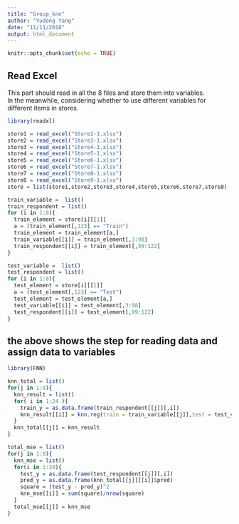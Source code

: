 ---
title: "Group_knn"
author: "Yudong Yang"
date: "11/11/2018"
output: html_document
---

```{r setup, include=FALSE}
knitr::opts_chunk$set(echo = TRUE)
```

## Read Excel

This part should read in all the 8 files and store them into variables.  
In the meanwhile, considering whether to use different variables for different items in stores.  

```{r}
library(readxl)
```
```{r store}
store1 = read_excel("Store2-1.xlsx")
store2 = read_excel("Store3-1.xlsx")
store3 = read_excel("Store4-1.xlsx")
store4 = read_excel("Store5-1.xlsx")
store5 = read_excel("Store6-1.xlsx")
store6 = read_excel("Store7-1.xlsx")
store7 = read_excel("Store8-1.xlsx")
store8 = read_excel("Store9-1.xlsx")
store = list(store1,store2,store3,store4,store5,store6,store7,store8)
```
```{r train}
train_variable =  list()
train_respondent = list()
for (i in 1:8){
  train_element = store[i][[1]]
  a = (train_element[,123] == "Train")
  train_element = train_element[a,]
  train_variable[[i]] = train_element[,3:98]
  train_respondent[[i]] = train_element[,99:122]
}
```
```{r test}
test_variable =  list()
test_respondent = list()
for (i in 1:8){
  test_element = store[i][[1]]
  a = (test_element[,123] == "Test")
  test_element = test_element[a,]
  test_variable[[i]] = test_element[,3:98]
  test_respondent[[i]] = test_element[,99:122]
}
```
## the above shows the step for reading data and assign data to variables
```{r}
library(FNN)
```
```{r knn}
knn_total = list()
for(j in 1:8){
  knn_result = list()
  for( i in 1:24 ){
    train_y = as.data.frame(train_respondent[[j]][,i])
    knn_result[[i]] = knn.reg(train = train_variable[[j]],test = test_variable[[j]],y = train_y, k = 1)
  }
  knn_total[[j]] = knn_result
}
```
```{r mse}
total_mse = list()
for(j in 1:8){
  knn_mse = list()
  for(i in 1:24){
    test_y = as.data.frame(test_respondent[[j]][,i])
    pred_y = as.data.frame(knn_total[[j]][[i]]$pred)
    square = (test_y - pred_y)^2
    knn_mse[[i]] = sum(square)/nrow(square)
  }
  total_mse[[j]] = knn_mse
}
```









